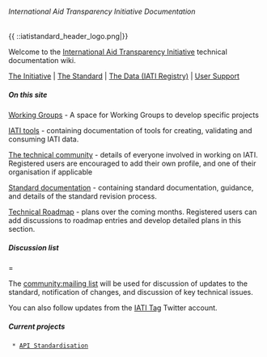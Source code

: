 ====== International Aid Transparency Initiative Documentation ======
{{ ::iatistandard_header_logo.png|}}

Welcome to the [[http://www.aidtransparency.net|International Aid Transparency Initiative]] technical documentation wiki. 

[[http://www.aidtransparency.net|The Initiative]] | [[http://www.iatistandard.org|The Standard]] | [[http://www.iatiregistry.org|The Data (IATI Registry)]] | [[http://support.iatistandard.org|User Support]]

===== On this site =====

[[wg:start|Working Groups]] - A space for Working Groups to develop specific projects

[[tools:start|IATI tools]] - containing documentation of tools for creating, validating and consuming IATI data. 

[[community:start|The technical community]] - details of everyone involved in working on IATI. Registered users are encouraged to add their own profile, and one of their organisation if applicable 

[[standard:start|Standard documentation]] - containing standard documentation, guidance, and details of the standard revision process.

[[roadmap:start|Technical Roadmap]] - plans over the coming months. Registered users can add discussions to roadmap entries and develop detailed plans in this section.


===== Discussion list ======

The [[community:mailing list]] will be used for discussion of updates to the standard, notification of changes, and discussion of key technical issues.

You can also follow updates from the [[https://twitter.com/iati_tag|IATI Tag]] Twitter account. 

===== Current projects =====

  * [[wg:api:start|API Standardisation]]